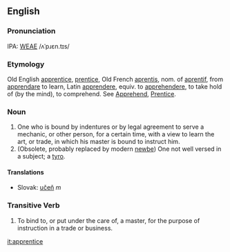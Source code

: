 ==English==

===Pronunciation===
IPA: [[WEAE]] /ʌˈpɹɛn.tɪs/

===Etymology===
Old English [[apprentice]], [[prentice]], Old French [[aprentis]], nom. of [[aprentif]], from [[apprendare]] to learn, Latin [[apprendere]], equiv. to [[apprehendere]], to take hold of (by the  mind), to comprehend.  See [[Apprehend]], [[Prentice]].

===Noun===
# One who is bound by indentures or by legal agreement to serve a mechanic, or other person, for a certain time, with a view to learn the art, or trade, in which his  master is bound to instruct him.
# (Obsolete, probably replaced by modern [[newbe]]) One not well versed in a subject; a [[tyro]].
<!-- material copied from Webster's Revised Unabridged Dictionary (1913) -->

==== Translations ====
*Slovak: [[učeň]] ''m''

===Transitive Verb===
# To bind to, or put under the care of, a master, for the  purpose of instruction in a trade or business.
<!-- material copied from Webster's Revised Unabridged Dictionary (1913) -->

[[it:apprentice]]